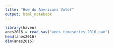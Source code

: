 ```yaml
---
title: "How do Americans Vote?"
output: html_notebook
---
```


```r
library(haven)
anes2016 = read_sav("anes_timeseries_2016.sav")
head(anes2016)
dim(anes2016)
```

